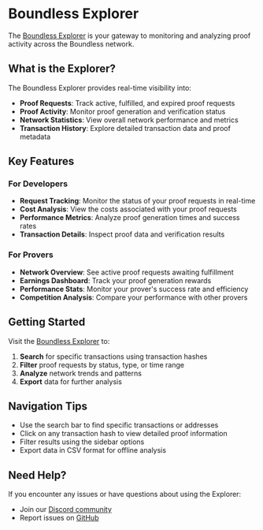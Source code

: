 # Boundless Explorer

The [Boundless Explorer](https://explorer.beboundless.xyz/) is your gateway to monitoring and analyzing proof activity across the Boundless network.

## What is the Explorer?

The Boundless Explorer provides real-time visibility into:

- **Proof Requests**: Track active, fulfilled, and expired proof requests
- **Proof Activity**: Monitor proof generation and verification status
- **Network Statistics**: View overall network performance and metrics
- **Transaction History**: Explore detailed transaction data and proof metadata

## Key Features

### For Developers

- **Request Tracking**: Monitor the status of your proof requests in real-time
- **Cost Analysis**: View the costs associated with your proof requests
- **Performance Metrics**: Analyze proof generation times and success rates
- **Transaction Details**: Inspect proof data and verification results

### For Provers

- **Network Overview**: See active proof requests awaiting fulfillment
- **Earnings Dashboard**: Track your proof generation rewards
- **Performance Stats**: Monitor your prover's success rate and efficiency
- **Competition Analysis**: Compare your performance with other provers

## Getting Started

Visit the [Boundless Explorer](https://explorer.beboundless.xyz/) to:

1. **Search** for specific transactions using transaction hashes
2. **Filter** proof requests by status, type, or time range
3. **Analyze** network trends and patterns
4. **Export** data for further analysis

## Navigation Tips

- Use the search bar to find specific transactions or addresses
- Click on any transaction hash to view detailed proof information
- Filter results using the sidebar options
- Export data in CSV format for offline analysis

## Need Help?

If you encounter any issues or have questions about using the Explorer:

- Join our [Discord community](https://discord.gg/aXRuD6spez)
- Report issues on [GitHub](https://github.com/boundless-xyz/boundless)
